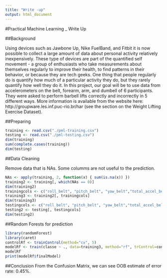 ```yaml
---
title: "Write -up"
output: html_document
---
```

#Practical Machine Learning _ Write Up

##Background

Using devices such as Jawbone Up, Nike FuelBand, and Fitbit it is now possible to collect a large amount of data about personal activity relatively inexpensively. These type of devices are part of the quantified self movement - a group of enthusiasts who take measurements about themselves regularly to improve their health, to find patterns in their behavior, or because they are tech geeks. One thing that people regularly do is quantify how much of a particular activity they do, but they rarely quantify how well they do it. In this project, our goal will be to use data from accelerometers on the belt, forearm, arm, and dumbell of 6 participants. They were asked to perform barbell lifts correctly and incorrectly in 5 different ways. More information is available from the website here: http://groupware.les.inf.puc-rio.br/har (see the section on the Weight Lifting Exercise Dataset). 

##Preparing


```r
training <- read.csv("./pml-training.csv")
testing <- read.csv("./pml-testing.csv")
dim(training)
sum(complete.cases(training))
dim(testing)
```

##Data Cleaning

Remove data that is NAs. Some columms are not useful to the prediction.

```r
NAs <- apply(training, 2, function(x) { sum(is.na(x)) })
training2 <- training[, which(NAs == 0)]
dim(training2)
trainingcols <- c("roll_belt", "pitch_belt", "yaw_belt","total_accel_belt","gyros_belt_x", "gyros_belt_y", "gyros_belt_z", "accel_belt_x", "accel_belt_y","accel_belt_z", "magnet_belt_x", "magnet_belt_y", "magnet_belt_z", "roll_arm","pitch_arm", "yaw_arm", "total_accel_arm", "gyros_arm_x", "gyros_arm_y","gyros_arm_z", "accel_arm_x", "accel_arm_y", "accel_arm_z", "magnet_arm_x", "magnet_arm_y", "magnet_arm_z", "roll_dumbbell", "pitch_dumbbell", "yaw_dumbbell", "total_accel_dumbbell", "gyros_dumbbell_x", "gyros_dumbbell_y", "gyros_dumbbell_z", "accel_dumbbell_x", "accel_dumbbell_y", "accel_dumbbell_z", "magnet_dumbbell_x", "magnet_dumbbell_y", "magnet_dumbbell_z", "roll_forearm", "pitch_forearm", "yaw_forearm", "total_accel_forearm", "gyros_forearm_x", "gyros_forearm_y", "gyros_forearm_z", "accel_forearm_x", "accel_forearm_y", "accel_forearm_z", "magnet_forearm_x", "magnet_forearm_y", "magnet_forearm_z","classe")
training3 <- training2[, trainingcols]
dim(training3)
testingcols <- c("roll_belt", "pitch_belt", "yaw_belt","total_accel_belt","gyros_belt_x", "gyros_belt_y", "gyros_belt_z", "accel_belt_x", "accel_belt_y","accel_belt_z", "magnet_belt_x", "magnet_belt_y", "magnet_belt_z", "roll_arm","pitch_arm", "yaw_arm", "total_accel_arm", "gyros_arm_x", "gyros_arm_y","gyros_arm_z", "accel_arm_x", "accel_arm_y", "accel_arm_z", "magnet_arm_x", "magnet_arm_y", "magnet_arm_z", "roll_dumbbell", "pitch_dumbbell", "yaw_dumbbell", "total_accel_dumbbell", "gyros_dumbbell_x", "gyros_dumbbell_y", "gyros_dumbbell_z", "accel_dumbbell_x", "accel_dumbbell_y", "accel_dumbbell_z", "magnet_dumbbell_x", "magnet_dumbbell_y", "magnet_dumbbell_z", "roll_forearm", "pitch_forearm", "yaw_forearm", "total_accel_forearm", "gyros_forearm_x", "gyros_forearm_y", "gyros_forearm_z", "accel_forearm_x", "accel_forearm_y", "accel_forearm_z", "magnet_forearm_x", "magnet_forearm_y", "magnet_forearm_z")
testing2 <- testing[, testingcols]
dim(testing2)
```

##Random Forests for prediction

```r
library(randomForest)
library(caret)
controlRf <- trainControl(method="cv", 5)
modelRf <- train(classe ~ ., data=training3, method="rf", trControl=controlRf, ntree=250)
modelRf
print(modelRf$finalModel)

```

##Conclusion
From the Confusion Matrix, we can see OOB estimate of  error rate: 0.45%.
